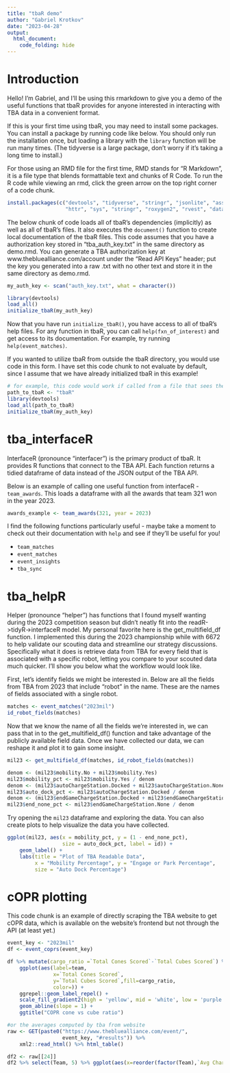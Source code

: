```yaml
---
title: "tbaR demo"
author: "Gabriel Krotkov"
date: "2023-04-28"
output: 
  html_document:
    code_folding: hide
---
```


# Introduction

Hello! I'm Gabriel, and I'll be using this rmarkdown to give you a demo of the useful functions that tbaR provides for anyone interested in interacting with TBA data in a convenient format. 

If this is your first time using tbaR, you may need to install some packages. You can install a package by running code like below. You should only run the installation once, but loading a library with the `library` function will be run many times. (The tidyverse is a large package, don't worry if it's taking a long time to install.)

For those using an RMD file for the first time, RMD stands for "R Markdown", it is a file type that blends formattable text and chunks of R Code. To run the R code while viewing an rmd, click the green arrow on the top right corner of a code chunk.

```r
install.packages(c("devtools", "tidyverse", "stringr", "jsonlite", "assertthat", 
                   "httr", "sys", "stringr", "roxygen2", "rvest", "data.table"))
```

The below chunk of code loads all of tbaR's dependencies (implicitly) as well as all of tbaR's files. It also executes the `document()` function to create local documentation of the tbaR files. This code assumes that you have a authorization key stored in "tba_auth_key.txt" in the same directory as demo.rmd. You can generate a TBA authorization key at www.thebluealliance.com/account under the "Read API Keys" header; put the key you generated into a raw .txt with no other text and store it in the same directory as demo.rmd.

```r
my_auth_key <- scan("auth_key.txt", what = character())

library(devtools)
load_all()
initialize_tbaR(my_auth_key)
```

Now that you have run `initialize_tbaR()`, you have access to all of tbaR's help files. For any function in tbaR, you can call `help(fxn_of_interest)` and get access to its documentation. For example, try running `help(event_matches)`. 

If you wanted to utilize tbaR from outside the tbaR directory, you would use code in this form. I have set this code chunk to not evaluate by default, since I assume that we have already initialized tbaR in this example!

```r
# for example, this code would work if called from a file that sees the directory "tbaR"
path_to_tbaR <- "tbaR"
library(devtools)
load_all(path_to_tbaR)
initialize_tbaR(my_auth_key)
```

# tba_interfaceR

InterfaceR (pronounce "interfacer") is the primary product of tbaR. It provides R functions that connect to the TBA API. Each function returns a tidied dataframe of data instead of the JSON output of the TBA API.

Below is an example of calling one useful function from interfaceR - `team_awards`. This loads a dataframe with all the awards that team 321 won in the year 2023. 

```r
awards_example <- team_awards(321, year = 2023)
```

I find the following functions particularly useful - maybe take a moment to check out their documentation with `help` and see if they'll be useful for you!

- `team_matches`
- `event_matches`
- `event_insights`
- `tba_sync`

# tba_helpR

Helper (pronounce "helper") has functions that I found myself wanting during the 2023 competition season but didn't neatly fit into the readR->tidyR->interfaceR model. My personal favorite here is the get_multifield_df function. I implemented this during the 2023 championship while with 6672 to help validate our scouting data and streamline our strategy discussions. Specifically what it does is retrieve data from TBA for every field that is associated with a specific robot, letting you compare to your scouted data much quicker. I'll show you below what the workflow would look like.

First, let's identify fields we might be interested in. Below are all the fields from TBA from 2023 that include "robot" in the name. These are the names of fields associated with a single robot.

```r
matches <- event_matches("2023mil")
id_robot_fields(matches)
```

Now that we know the name of all the fields we're interested in, we can pass that in to the get_multifield_df() function and take advantage of the publicly available field data. Once we have collected our data, we can reshape it and plot it to gain some insight. 

```r
mil23 <- get_multifield_df(matches, id_robot_fields(matches))

denom <- (mil23$mobility.No + mil23$mobility.Yes)
mil23$mobility_pct <- mil23$mobility.Yes / denom
denom <- (mil23$autoChargeStation.Docked + mil23$autoChargeStation.None)
mil23$auto_dock_pct <- mil23$autoChargeStation.Docked / denom
denom <- (mil23$endGameChargeStation.Docked + mil23$endGameChargeStation.None + mil23$endGameChargeStation.Park)
mil23$end_none_pct <- mil23$endGameChargeStation.None / denom
```

Try opening the `mil23` dataframe and exploring the data. You can also create plots to help visualize the data you have collected.

```r
ggplot(mil23, aes(x = mobility_pct, y = (1 - end_none_pct), 
                  size = auto_dock_pct, label = id)) + 
    geom_label() + 
    labs(title = "Plot of TBA Readable Data", 
         x = "Mobility Percentage", y = "Engage or Park Percentage", 
         size = "Auto Dock Percentage")
```

# cOPR plotting

This code chunk is an example of directly scraping the TBA website to get cOPR data, which is available on the website's frontend but not through the API (at least yet.)

```r
event_key <- "2023mil"
df <- event_coprs(event_key)

df %>% mutate(cargo_ratio =`Total Cones Scored`-`Total Cubes Scored`) %>% 
    ggplot(aes(label=team,
               x=`Total Cones Scored`, 
               y=`Total Cubes Scored`,fill=cargo_ratio,
               color=)) + 
    ggrepel::geom_label_repel() + 
    scale_fill_gradient2(high = 'yellow', mid = 'white', low = 'purple') +
    geom_abline(slope = 1) +
    ggtitle("COPR cone vs cube ratio")

#or the averages computed by tba from website
raw <- GET(paste0("https://www.thebluealliance.com/event/", 
                  event_key, "#results")) %>%
    xml2::read_html() %>% html_table()

df2 <- raw[[24]]
df2 %>% select(Team, 5) %>% ggplot(aes(x=reorder(factor(Team),`Avg Charge Station`),y=`Avg Charge Station`))+ geom_col() + coord_flip() +labs(y='team',caption='source: TBA 2023txfor website https://www.thebluealliance.com/event/2023txfor#results')
```

